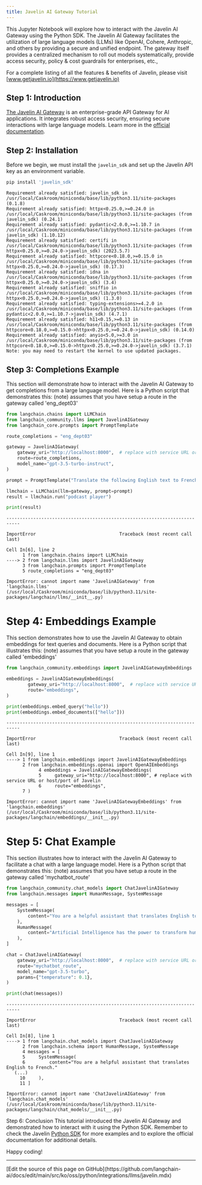 ```yaml
---
title: Javelin AI Gateway Tutorial
---
```


This Jupyter Notebook will explore how to interact with the Javelin AI Gateway using the Python SDK.
The Javelin AI Gateway facilitates the utilization of large language models (LLMs) like OpenAI, Cohere, Anthropic, and others by
providing a secure and unified endpoint. The gateway itself provides a centralized mechanism to roll out models systematically,
provide access security, policy & cost guardrails for enterprises, etc.,

For a complete listing of all the features & benefits of Javelin, please visit [www.getjavelin.io](https://www.getjavelin.io)

## Step 1: Introduction

[The Javelin AI Gateway](https://www.getjavelin.io) is an enterprise-grade API Gateway for AI applications. It integrates robust access security, ensuring secure interactions with large language models. Learn more in the [official documentation](https://docs.getjavelin.io).

## Step 2: Installation

Before we begin, we must install the `javelin_sdk` and set up the Javelin API key as an environment variable.

```python
pip install 'javelin_sdk'
```

```output
Requirement already satisfied: javelin_sdk in /usr/local/Caskroom/miniconda/base/lib/python3.11/site-packages (0.1.8)
Requirement already satisfied: httpx<0.25.0,>=0.24.0 in /usr/local/Caskroom/miniconda/base/lib/python3.11/site-packages (from javelin_sdk) (0.24.1)
Requirement already satisfied: pydantic<2.0.0,>=1.10.7 in /usr/local/Caskroom/miniconda/base/lib/python3.11/site-packages (from javelin_sdk) (1.10.12)
Requirement already satisfied: certifi in /usr/local/Caskroom/miniconda/base/lib/python3.11/site-packages (from httpx<0.25.0,>=0.24.0->javelin_sdk) (2023.5.7)
Requirement already satisfied: httpcore<0.18.0,>=0.15.0 in /usr/local/Caskroom/miniconda/base/lib/python3.11/site-packages (from httpx<0.25.0,>=0.24.0->javelin_sdk) (0.17.3)
Requirement already satisfied: idna in /usr/local/Caskroom/miniconda/base/lib/python3.11/site-packages (from httpx<0.25.0,>=0.24.0->javelin_sdk) (3.4)
Requirement already satisfied: sniffio in /usr/local/Caskroom/miniconda/base/lib/python3.11/site-packages (from httpx<0.25.0,>=0.24.0->javelin_sdk) (1.3.0)
Requirement already satisfied: typing-extensions>=4.2.0 in /usr/local/Caskroom/miniconda/base/lib/python3.11/site-packages (from pydantic<2.0.0,>=1.10.7->javelin_sdk) (4.7.1)
Requirement already satisfied: h11<0.15,>=0.13 in /usr/local/Caskroom/miniconda/base/lib/python3.11/site-packages (from httpcore<0.18.0,>=0.15.0->httpx<0.25.0,>=0.24.0->javelin_sdk) (0.14.0)
Requirement already satisfied: anyio<5.0,>=3.0 in /usr/local/Caskroom/miniconda/base/lib/python3.11/site-packages (from httpcore<0.18.0,>=0.15.0->httpx<0.25.0,>=0.24.0->javelin_sdk) (3.7.1)
Note: you may need to restart the kernel to use updated packages.
```

## Step 3: Completions Example

This section will demonstrate how to interact with the Javelin AI Gateway to get completions from a large language model. Here is a Python script that demonstrates this:
(note) assumes that you have setup a route in the gateway called 'eng_dept03'

```python
from langchain.chains import LLMChain
from langchain_community.llms import JavelinAIGateway
from langchain_core.prompts import PromptTemplate

route_completions = "eng_dept03"

gateway = JavelinAIGateway(
    gateway_uri="http://localhost:8000",  # replace with service URL or host/port of Javelin
    route=route_completions,
    model_name="gpt-3.5-turbo-instruct",
)

prompt = PromptTemplate("Translate the following English text to French: {text}")

llmchain = LLMChain(llm=gateway, prompt=prompt)
result = llmchain.run("podcast player")

print(result)
```

```output
---------------------------------------------------------------------------
```
```output
ImportError                               Traceback (most recent call last)
```
```output
Cell In[6], line 2
      1 from langchain.chains import LLMChain
----> 2 from langchain.llms import JavelinAIGateway
      3 from langchain.prompts import PromptTemplate
      5 route_completions = "eng_dept03"
```
```output
ImportError: cannot import name 'JavelinAIGateway' from 'langchain.llms' (/usr/local/Caskroom/miniconda/base/lib/python3.11/site-packages/langchain/llms/__init__.py)
```

# Step 4: Embeddings Example

This section demonstrates how to use the Javelin AI Gateway to obtain embeddings for text queries and documents. Here is a Python script that illustrates this:
(note) assumes that you have setup a route in the gateway called 'embeddings'

```python
from langchain_community.embeddings import JavelinAIGatewayEmbeddings

embeddings = JavelinAIGatewayEmbeddings(
        gateway_uri="http://localhost:8000",  # replace with service URL or host/port of Javelin
        route="embeddings",
)

print(embeddings.embed_query("hello"))
print(embeddings.embed_documents(["hello"]))
```

```output
---------------------------------------------------------------------------
```
```output
ImportError                               Traceback (most recent call last)
```
```output
Cell In[9], line 1
----> 1 from langchain.embeddings import JavelinAIGatewayEmbeddings
      2 from langchain.embeddings.openai import OpenAIEmbeddings
            4 embeddings = JavelinAIGatewayEmbeddings(
            5     gateway_uri="http://localhost:8000", # replace with service URL or host/port of Javelin
            6     route="embeddings",
      7 )
```
```output
ImportError: cannot import name 'JavelinAIGatewayEmbeddings' from 'langchain.embeddings' (/usr/local/Caskroom/miniconda/base/lib/python3.11/site-packages/langchain/embeddings/__init__.py)
```

# Step 5: Chat Example

This section illustrates how to interact with the Javelin AI Gateway to facilitate a chat with a large language model. Here is a Python script that demonstrates this:
(note) assumes that you have setup a route in the gateway called 'mychatbot_route'

```python
from langchain_community.chat_models import ChatJavelinAIGateway
from langchain.messages import HumanMessage, SystemMessage

messages = [
    SystemMessage(
        content="You are a helpful assistant that translates English to French."
    ),
    HumanMessage(
        content="Artificial Intelligence has the power to transform humanity and make the world a better place"
    ),
]

chat = ChatJavelinAIGateway(
    gateway_uri="http://localhost:8000",  # replace with service URL or host/port of Javelin
    route="mychatbot_route",
    model_name="gpt-3.5-turbo",
    params={"temperature": 0.1},
)

print(chat(messages))
```

```output
---------------------------------------------------------------------------
```
```output
ImportError                               Traceback (most recent call last)
```
```output
Cell In[8], line 1
----> 1 from langchain.chat_models import ChatJavelinAIGateway
      2 from langchain.schema import HumanMessage, SystemMessage
      4 messages = [
      5     SystemMessage(
      6         content="You are a helpful assistant that translates English to French."
   (...)
     10     ),
     11 ]
```
```output
ImportError: cannot import name 'ChatJavelinAIGateway' from 'langchain.chat_models' (/usr/local/Caskroom/miniconda/base/lib/python3.11/site-packages/langchain/chat_models/__init__.py)
```

Step 6: Conclusion
This tutorial introduced the Javelin AI Gateway and demonstrated how to interact with it using the Python SDK.
Remember to check the Javelin [Python SDK](https://www.github.com/getjavelin.io/javelin-python) for more examples and to explore the official documentation for additional details.

Happy coding!

---

<Callout icon="pen-to-square" iconType="regular">
  [Edit the source of this page on GitHub](https://github.com/langchain-ai/docs/edit/main/src/ko/oss/python/integrations/llms/javelin.mdx)
</Callout>
